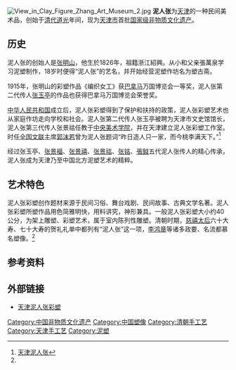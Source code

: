 {{multiple issues|
{{disputed|time=2014-06-02T01:23:53+00:00}}
{{expand|time=2014-06-02T01:23:53+00:00}}
{{refimprove|time=2014-06-02T01:23:53+00:00}}
}}
[[File:View_in_Clay_Figure_Zhang_Art_Museum_2.jpg|thumb]]
'''泥人张'''为[[天津|天津]]的一种民间美术品，创始于[[清代|清代]][[道光|道光]]年间，现为[[天津市|天津市]]首批[[国家级非物质文化遗产|国家级非物质文化遗产]]。

== 历史 ==
泥人张的创始人是[[张明山|张明山]]，他生於1826年，祖籍浙江紹興。从小和父亲張萬泉学习泥塑制作，18岁时便得“泥人张”的艺名，并开始经营泥塑作坊名为塑古斋。

1915年，张明山的彩塑作品《编织女工》获[[巴拿马|巴拿马]]万国博览会一等奖，泥人张第二代传人[[张玉亭|张玉亭]]的作品也获得巴拿马万国博览会荣誉奖。

[[中华人民共和国|中华人民共和国]]成立后，泥人张彩塑得到了保护和扶持的政策，泥人张彩塑艺术也从家庭作坊走向学校和社会。泥人张第二代传人张玉亭被聘为天津市文史馆馆长，泥人张第三代传人张景祜任教于[[中央美术学院|中央美术学院]]，并在天津建立泥人张彩塑工作室。时任[[全国文联|全国文联]]主席[[郭沫若|郭沫若]]曾为泥人张题词“昨日造人只一家，而今桃李满天下。”<ref name="#1">[http://www.jwb.com.cn/jjzb/html/2009-01/09/content_251320.htm 天津泥人张]{{dead link|date=2018年3月 |bot=InternetArchiveBot |fix-attempted=yes }}</ref>

经过张玉亭、[[张景福|张景福]]、[[张景禧|张景禧]]、[[张景祜|张景祜]]、[[张铭|张铭]]、[[張鉞|張鉞]]五代泥人张传人的精心传承，泥人张成为天津乃至中国北方泥塑艺术的精粹。

== 艺术特色 ==
泥人张彩塑创作题材来源于民间习俗、舞台戏剧、民间故事、古典文学名著。泥人张彩塑所塑作品用色简雅明快，用料讲究，神形兼具。一般泥人张彩塑大小约40公分，为架上雕塑、彩塑艺术，属于室内陈列性雕塑。清朝时期，[[慈禧太后|慈禧太后]]六十大寿、七十大寿的贺礼礼单中都列有“泥人张”这一项，[[李鸿章|李鸿章]]等诸多政要、名流都慕名塑像。<ref name="#1"/>

== 参考资料 ==
{{reflist}}

== 外部链接 ==
* [https://web.archive.org/web/20090831102310/http://www.nirenzhangwr.com/index1.htm 天津泥人张彩塑]

{{老天津卫}}

[[Category:中国非物质文化遗产|Category:中国非物质文化遗产]]
[[Category:中国塑像|Category:中国塑像]]
[[Category:清朝手工艺|Category:清朝手工艺]]
[[Category:天津手工艺|Category:天津手工艺]]
[[Category:泥塑|Category:泥塑]]